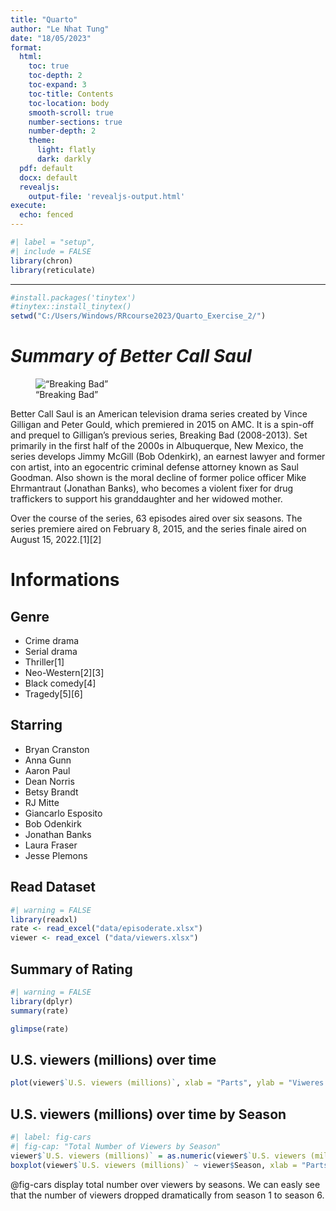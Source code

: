 ```yaml
---
title: "Quarto"
author: "Le Nhat Tung"
date: "18/05/2023"
format: 
  html:
    toc: true
    toc-depth: 2
    toc-expand: 3
    toc-title: Contents
    toc-location: body
    smooth-scroll: true
    number-sections: true
    number-depth: 2
    theme:
      light: flatly
      dark: darkly
  pdf: default
  docx: default
  revealjs: 
    output-file: 'revealjs-output.html'
execute:
  echo: fenced
---
```


```r
#| label = "setup",
#| include = FALSE
library(chron)
library(reticulate)
```

------------------------------------------------------------------------

```r
#install.packages('tinytex')
#tinytex::install_tinytex()
setwd("C:/Users/Windows/RRcourse2023/Quarto_Exercise_2/")
```

# *Summary of Better Call Saul*

!["Breaking Bad"](images/image1.jpg)

Better Call Saul is an American television drama series created by Vince Gilligan and Peter Gould, which premiered in 2015 on AMC. It is a spin-off and prequel to Gilligan's previous series, Breaking Bad (2008-2013). Set primarily in the first half of the 2000s in Albuquerque, New Mexico, the series develops Jimmy McGill (Bob Odenkirk), an earnest lawyer and former con artist, into an egocentric criminal defense attorney known as Saul Goodman. Also shown is the moral decline of former police officer Mike Ehrmantraut (Jonathan Banks), who becomes a violent fixer for drug traffickers to support his granddaughter and her widowed mother.

Over the course of the series, 63 episodes aired over six seasons. The series premiere aired on February 8, 2015, and the series finale aired on August 15, 2022.\[1\]\[2\]

# Informations

::: {.panel-tabset}

## Genre

-   Crime drama
-   Serial drama
-   Thriller[1]
-   Neo-Western[2][3]
-   Black comedy[4]
-   Tragedy[5][6]

## Starring

-   Bryan Cranston
-   Anna Gunn
-   Aaron Paul
-   Dean Norris
-   Betsy Brandt
-   RJ Mitte
-   Giancarlo Esposito
-   Bob Odenkirk
-   Jonathan Banks
-   Laura Fraser
-   Jesse Plemons
    
:::



## Read Dataset

```r
#| warning = FALSE 
library(readxl)
rate <- read_excel("data/episoderate.xlsx")
viewer <- read_excel ("data/viewers.xlsx")
```

## Summary of Rating

```r
#| warning = FALSE
library(dplyr) 
summary(rate)

glimpse(rate)

```

## U.S. viewers (millions) over time

```r
plot(viewer$`U.S. viewers (millions)`, xlab = "Parts", ylab = "Viweres - Millions", main = "U.S. viewers (millions)")

```

## U.S. viewers (millions) over time by Season

```r
#| label: fig-cars
#| fig-cap: "Total Number of Viewers by Season"
viewer$`U.S. viewers (millions)` = as.numeric(viewer$`U.S. viewers (millions)`)
boxplot(viewer$`U.S. viewers (millions)` ~ viewer$Season, xlab = "Parts" , ylab = "Viweres - Millions", main = "U.S. viewers (millions)")
```

@fig-cars display total number over viewers by seasons. We can easly see that the number of viewers dropped dramatically from season 1 to season 6.
